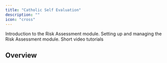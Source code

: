 ```yaml
---
title: "Catholic Self Evaluation"
description: ""
icon: "cross"
---
```


<Columns cols={3}>
    <Card
        title="Introduction"
        icon="book"
        href="/sef-catholic/introduction"
    >
        Introduction to the Risk Assessment module.
    </Card>
    <Card
        title="Getting Started"
        icon="screwdriver-wrench"
        href="/sef-catholic/getting-started"
    >
        Setting up and managing the Risk Assessment module.
    </Card>
    <Card
        title="Tutorials"
        icon="person-chalkboard"
        href="/sef-catholic/tutorials"
    >
        Short video tutorials
    </Card>
</Columns>

## Overview

